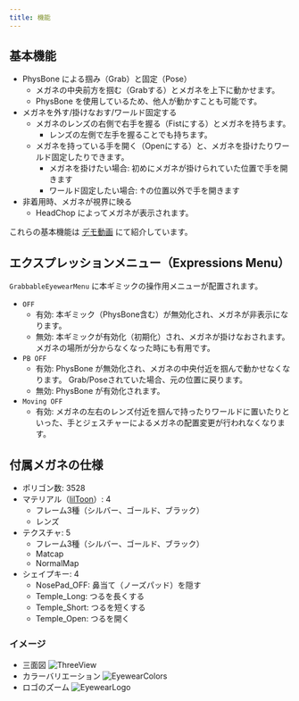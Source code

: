 ```yaml
---
title: 機能
---
```



## 基本機能
- PhysBone による掴み（Grab）と固定（Pose）
  - メガネの中央前方を掴む（Grabする）とメガネを上下に動かせます。
  - PhysBone を使用しているため、他人が動かすことも可能です。
- メガネを外す/掛けなおす/ワールド固定する
  - メガネのレンズの右側で右手を握る（Fistにする）とメガネを持ちます。
    - レンズの左側で左手を握ることでも持ちます。
  - メガネを持っている手を開く（Openにする）と、メガネを掛けたりワールド固定したりできます。
    - メガネを掛けたい場合: 初めにメガネが掛けられていた位置で手を開きます
    - ワールド固定したい場合: ↑の位置以外で手を開きます
- 非着用時、メガネが視界に映る
  - HeadChop によってメガネが表示されます。

これらの基本機能は [デモ動画](https://youtu.be/UwoYmtyJvME) にて紹介しています。
<YouTube id="UwoYmtyJvME" />


## エクスプレッションメニュー（Expressions Menu）

`GrabbableEyewearMenu` に本ギミックの操作用メニューが配置されます。

- `OFF`
  - 有効: 本ギミック（PhysBone含む）が無効化され、メガネが非表示になります。
  - 無効: 本ギミックが有効化（初期化）され、メガネが掛けなおされます。メガネの場所が分からなくなった時にも有用です。
- `PB OFF`
  - 有効: PhysBone が無効化され、メガネの中央付近を掴んで動かせなくなります。
      Grab/Poseされていた場合、元の位置に戻ります。
  - 無効: PhysBone が有効化されます。
- `Moving OFF`
  - 有効: メガネの左右のレンズ付近を掴んで持ったりワールドに置いたりといった、手とジェスチャーによるメガネの配置変更が行われなくなります。

## 付属メガネの仕様

- ポリゴン数: 3528
- マテリアル（[lilToon](https://lilxyzw.github.io/lilToon/)）: 4
  - フレーム3種（シルバー、ゴールド、ブラック）
  - レンズ
- テクスチャ: 5
  - フレーム3種（シルバー、ゴールド、ブラック）
  - Matcap
  - NormalMap
- シェイプキー: 4
  - NosePad_OFF: 鼻当て（ノーズパッド）を隠す
  - Temple_Long: つるを長くする
  - Temple_Short: つるを短くする
  - Temple_Open: つるを開く

### イメージ

- 三面図
![ThreeView](../../assets/EyewearThreeView.png)
- カラーバリエーション
![EyewearColors](../../assets/EyewearColors.png)
- ロゴのズーム
![EyewearLogo](../../assets/EyewearLogo.png)
